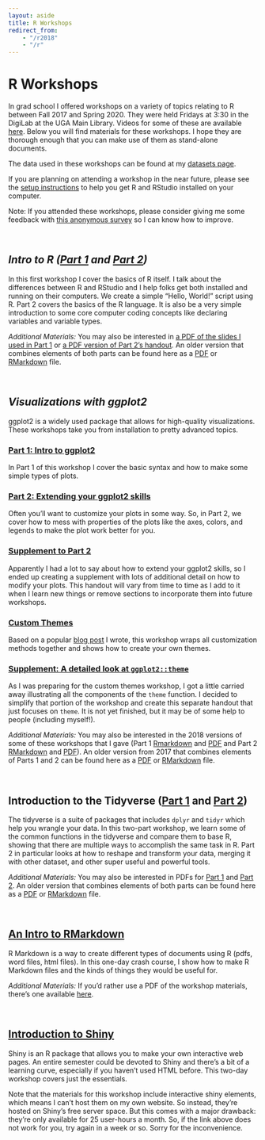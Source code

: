 ```yaml
---
layout: aside
title: R Workshops
redirect_from: 
    - "/r2018"
    - "/r"
---
```


# R Workshops

In grad school I offered workshops on a variety of topics relating to R between Fall 2017 and Spring 2020. They were held Fridays at 3:30 in the DigiLab at the UGA Main Library. Videos for some of these are available [here](https://digilabuga.github.io/Resources/VideoTutorials.html). Below you will find materials for these workshops. I hope they are thorough enough that you can make use of them as stand-alone documents. 

The data used in these workshops can be found at my [datasets page](/data).

If you are planning on attending a workshop in the near future, please see the [setup instructions](/pages/setup) to help you get R and RStudio installed on your computer.

Note: If you attended these workshops, please consider giving me some feedback with [this anonymous survey](/survey) so I can know how to improve. 

<br/>

## *Intro to R ([Part 1](/downloads/180119-intro-to-r-part1) and [Part 2](/downloads/180126-intro-to-r-part2))*

In this first workshop I cover the basics of R itself. I talk about the differences between R and RStudio and I help folks get both installed and running on their computers. We create a simple "Hello, World!" script using R. Part 2 covers the basics of the R language. It is also be a very simple introduction to some core computer coding concepts like declaring variables and variable types.

*Additional Materials:* You may also be interested in [a PDF of the slides I used in Part 1](/downloads/180119-intro-to-r-part1.pdf) or [a PDF version of Part 2's handout](/downloads/180126-intro-to-r-part2.pdf). An older version that combines elements of both parts can be found here as a [PDF](/downloads/170912-intro-to-r-handout.pdf) or [RMarkdown](/downloads/170913-intro_to_R) file.

<br/>

## *Visualizations with ggplot2* <!-- This section is also duplicated in pages/dataviz -->

ggplot2 is a widely used package that allows for high-quality visualizations. These workshops take you from installation to pretty advanced topics.

### [Part 1: Intro to ggplot2](/downloads/190821-intro_to_ggplot2)

In Part 1 of this workshop I cover the basic syntax and how to make some simple types of plots. 

### [Part 2: Extending your ggplot2 skills](/downloads/190828-ggplot2_intermediate)

Often you'll want to customize your plots in some way. So, in Part 2, we cover how to mess with properties of the plots like the axes, colors, and legends to make the plot work better for you. 

### [Supplement to Part 2](/downloads/190828-ggplot2_supplement)

Apparently I had a lot to say about how to extend your ggplot2 skills, so I ended up creating a supplement with lots of additional detail on how to modify your plots. This handout will vary from time to time as I add to it when I learn new things or remove sections to incorporate them into future workshops.

### [Custom Themes](/downloads/190904-ggplot2_custom_themes)

Based on a popular [blog post](/blog/2016-12-16-custom-themes-in-ggplot2) I wrote, this workshop wraps all customization methods together and shows how to create your own themes.

### [Supplement: A detailed look at `ggplot2::theme`](/downloads/190904-ggplot2_theme)

As I was preparing for the custom themes workshop, I got a little carried away illustrating all the components of the `theme` function. I decided to simplify that portion of the workshop and create this separate handout that just focuses on `theme`. It is not yet finished, but it may be of some help to people (including myself!).


*Additional Materials:* You may also be interested in the 2018 versions of some of these workshops that I gave (Part 1 [Rmarkdown](/downloads/180216-ggplot2-part1) and [PDF](/downloads/180216-ggplot2-part1.pdf) and Part 2 [RMarkdown](/downloads/180223-ggplot2-part2) and [PDF](/downloads/180223-ggplot2-part2.pdf)). An older version from 2017 that combines elements of Parts 1 and 2 can be found here as a [PDF](/downloads/171012-ggplot2_handout.pdf) or [RMarkdown](/downloads/171012-ggplot2) file.

<br/>

## Introduction to the Tidyverse ([Part 1](/downloads/180302-tidyverse_part1) and [Part 2](/downloads/180323-tidyverse_II))

The tidyverse is a suite of packages that includes `dplyr` and `tidyr` which help you wrangle your data. In this two-part workshop, we learn some of the common functions in the tidyverse and compare them to base R, showing that there are multiple ways to accomplish the same task in R. Part 2 in particular looks at how to reshape and transform your data, merging it with other dataset, and other super useful and powerful tools.

*Additional Materials:* You may also be interested in PDFs for [Part 1](/downloads/180302-tidyverse_part1.pdf) and [Part 2](/downloads/180323-tidyverse_II.pdf). An older version that combines elements of both parts can be found here as a [PDF](/downloads/171110-tidyverse_handout.pdf) or [RMarkdown](/downloads/171110-tidyverse) file.

<br/>

## [An Intro to RMarkdown](/downloads/180309-rmarkdown)

R Markdown is a way to create different types of documents using R (pdfs, word files, html files). In this one-day crash course, I show how to make R Markdown files and the kinds of things they would be useful for.

*Additional Materials:* If you'd rather use a PDF of the workshop materials, there's one available [here](/downloads/180309-rmarkdown.pdf). 

<br/>

## [Introduction to Shiny](https://joeystanley.shinyapps.io/intro_to_shiny/)

Shiny is an R package that allows you to make your own interactive web pages. An entire semester could be devoted to Shiny and there's a bit of a learning curve, especially if you haven't used HTML before. This two-day workshop covers just the essentials.

Note that the materials for this workshop include interactive shiny elements, which means I can't host them on my own website. So instead, they're hosted on Shiny's free server space. But this comes with a major drawback: they're only available for 25 user-hours a month. So, if the link above does not work for you, try again in a week or so. Sorry for the inconvenience.

<!--
*Special topics: Regression and mixed-effects modeling* (April 6): In more and more fields, quantitative analysis is the norm. I can't begin to cover everything about fitting statistical models to your data, but I'll cover some introductory concepts to hopefully guide you in the right direction for further study.

*Special topics: Network analysis* (April 13): Network analysis is a fascinating field on its own, and learning to create and analyze visualizations of network data can be helpful for some studies. This workshop will cover some basic visualizations and statistical analysis of network data.  

*Special topics: Working with text* (April 20): Most topics in this series have covered numbers and how to work with them. In this final presentation, I introduce the `stringr` package (part of the Tidyverse suite), and how you can use it to your advantage when working with text in R. 

*Visualization III: Advanced topics in ggplot2* (TBD): In this workshop we go beyond the simple customization techniques and move on to modifying many other aspects of the plot. Time permitting, I'll show how to create your own themes so that they match your powerpoint themes to create a more appealing presentation.
-->

